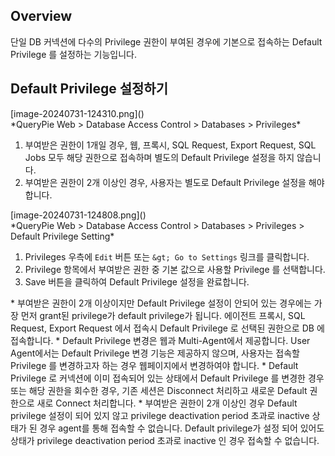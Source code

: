 
## Overview
단일 DB 커넥션에 다수의 Privilege 권한이 부여된 경우에 기본으로 접속하는 Default Privilege 를 설정하는 기능입니다.



## Default Privilege 설정하기
<p align="center">
<div>[image-20240731-124310.png]()</div>
*QueryPie Web &gt; Database Access Control &gt; Databases &gt; Privileges*
</p>

1. 부여받은 권한이 1개일 경우, 웹, 프록시, SQL Request, Export Request, SQL Jobs 모두 해당 권한으로 접속하며 별도의 Default Privilege 설정을 하지 않습니다.
2. 부여받은 권한이 2개 이상인 경우, 사용자는 별도로 Default Privilege 설정을 해야합니다.

<p align="center">
<div>[image-20240731-124808.png]()</div>
*QueryPie Web &gt; Database Access Control &gt; Databases &gt; Privileges &gt; Default Privilege Setting*
</p>

1. Privileges 우측에 `Edit` 버튼 또는 `&gt; Go to Settings` 링크를 클릭합니다.
2. Privilege 항목에서 부여받은 권한 중 기본 값으로 사용할 Privilege 를 선택합니다.
3. Save 버튼을 클릭하여 Default Privilege 설정을 완료합니다.



<Callout type="important">
* 부여받은 권한이 2개 이상이지만 Default Privilege 설정이 안되어 있는 경우에는 가장 먼저 grant된 privilege가 default privilege가 됩니다. 에이전트 프록시, SQL Request, Export Request 에서 접속시 Default Privilege 로 선택된 권한으로 DB 에 접속합니다.
* Default Privilege 변경은 웹과 Multi-Agent에서 제공합니다. User Agent에서는 Default Privilege 변경 기능은 제공하지 않으며, 사용자는 접속할 Privilege 를 변경하고자 하는 경우 웹페이지에서 변경하여야 합니다.
* Default Privilege 로 커넥션에 이미 접속되어 있는 상태에서 Default Privilege 를 변경한 경우 또는 해당 권한을 회수한 경우, 기존 세션은 Disconnect 처리하고 새로운 Default 권한으로 새로 Connect 처리합니다.
* 부여받은 권한이 2개 이상인 경우 Default privilege 설정이 되어 있지 않고 privilege deactivation period 초과로 inactive 상태가 된 경우 agent를 통해 접속할 수 없습니다. Default privilege가 설정 되어 있어도 상태가 privilege deactivation period 초과로 inactive 인 경우 접속할 수 없습니다.
</Callout>

